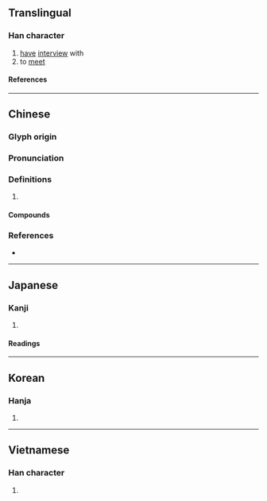 {{character info}}
==Translingual==

===Han character===
{{Han char|rn=72|rad=日|as=07|sn=11|four=61061|canj=AMMR|ids=⿰日吾}}

# [[have]] [[interview]] with
# to [[meet]]

====References====
{{Han ref|kx=0496.060|dkj=13956|dj=0862.110|hdz=21511.070|uh=6664}}

----

==Chinese==
{{zh-forms|alt=旿}}

===Glyph origin===
{{Han etym}}

===Pronunciation===
{{zh-pron
|m=wù
|c=ng6
|mn=qz,tw,xm:ngō͘/tw,zz:gō͘
|mc=y
|oc=y
|ma=
|cat=v
}}

===Definitions===
{{zh-hanzi}}

# {{rfdef|zh}}

====Compounds====
{{zh-der|會晤|晤面|晤見|晤談|如晤|晤語|泰晤士報|晤言|泰晤士河|把晤|聚晤|面晤}}

===References===
* {{R:yue:Hanzi}}

----

==Japanese==

===Kanji===
{{ja-kanji|grade=|rs=日07}}

# {{rfdef|ja|sort=日07}}

====Readings====
{{ja-readings
|goon=ぐ
|kanon=ご
|kun=あきらか
}}

----

==Korean==

===Hanja===
{{ko-hanja|오}}

# {{rfdef|ko|sort=日07}}

----

==Vietnamese==

===Han character===
{{vi-readings|rs=日07|reading=[[ngộ]], [[cữ]]}}

# {{rfdef|vi|sort=日07}}